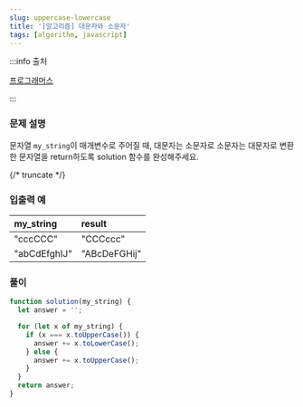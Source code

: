 ```yaml
---
slug: uppercase-lowercase
title: '[알고리즘] 대문자와 소문자'
tags: [algorithm, javascript]
---
```


:::info 출처

[프로그래머스](https://school.programmers.co.kr/learn/courses/30/lessons/120893)

:::

### 문제 설명

문자열 `my_string`이 매개변수로 주어질 때, 대문자는 소문자로 소문자는 대문자로 변환한 문자열을 return하도록 solution 함수를 완성해주세요.

{/* truncate */}

### 입출력 예

| my_string    | result       |
| :----------- | :----------- |
| "cccCCC"     | "CCCccc"     |
| "abCdEfghIJ" | "ABcDeFGHij" |

### 풀이

```js
function solution(my_string) {
  let answer = '';

  for (let x of my_string) {
    if (x === x.toUpperCase()) {
      answer += x.toLowerCase();
    } else {
      answer += x.toUpperCase();
    }
  }
  return answer;
}
```
